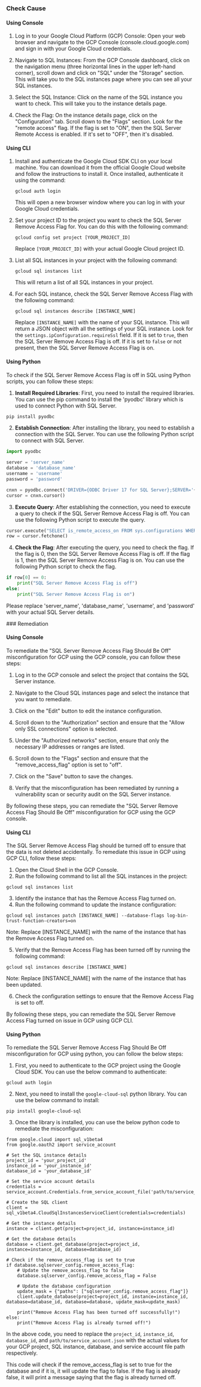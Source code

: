 

<Tabs><Tab title='Cause'>
### Check Cause

#### Using Console

1. Log in to your Google Cloud Platform (GCP) Console: Open your web browser and navigate to the GCP Console (console.cloud.google.com) and sign in with your Google Cloud credentials.

2. Navigate to SQL Instances: From the GCP Console dashboard, click on the navigation menu (three horizontal lines in the upper left-hand corner), scroll down and click on "SQL" under the "Storage" section. This will take you to the SQL instances page where you can see all your SQL instances.

3. Select the SQL Instance: Click on the name of the SQL instance you want to check. This will take you to the instance details page.

4. Check the Flag: On the instance details page, click on the "Configuration" tab. Scroll down to the "Flags" section. Look for the "remote access" flag. If the flag is set to "ON", then the SQL Server Remote Access is enabled. If it's set to "OFF", then it's disabled.

#### Using CLI

1. Install and authenticate the Google Cloud SDK CLI on your local machine. You can download it from the official Google Cloud website and follow the instructions to install it. Once installed, authenticate it using the command:
   ```
   gcloud auth login
   ```
   This will open a new browser window where you can log in with your Google Cloud credentials.

2. Set your project ID to the project you want to check the SQL Server Remove Access Flag for. You can do this with the following command:
   ```
   gcloud config set project [YOUR_PROJECT_ID]
   ```
   Replace `[YOUR_PROJECT_ID]` with your actual Google Cloud project ID.

3. List all SQL instances in your project with the following command:
   ```
   gcloud sql instances list
   ```
   This will return a list of all SQL instances in your project.

4. For each SQL instance, check the SQL Server Remove Access Flag with the following command:
   ```
   gcloud sql instances describe [INSTANCE_NAME]
   ```
   Replace `[INSTANCE_NAME]` with the name of your SQL instance. This will return a JSON object with all the settings of your SQL instance. Look for the `settings.ipConfiguration.requireSsl` field. If it is set to `true`, then the SQL Server Remove Access Flag is off. If it is set to `false` or not present, then the SQL Server Remove Access Flag is on.

#### Using Python

To check if the SQL Server Remove Access Flag is off in SQL using Python scripts, you can follow these steps:

1. **Install Required Libraries**: First, you need to install the required libraries. You can use the pip command to install the 'pyodbc' library which is used to connect Python with SQL Server.

```python
pip install pyodbc
```

2. **Establish Connection**: After installing the library, you need to establish a connection with the SQL Server. You can use the following Python script to connect with SQL Server.

```python
import pyodbc

server = 'server_name' 
database = 'database_name' 
username = 'username' 
password = 'password' 

cnxn = pyodbc.connect('DRIVER={ODBC Driver 17 for SQL Server};SERVER='+server+';DATABASE='+database+';UID='+username+';PWD='+ password)
cursor = cnxn.cursor()
```

3. **Execute Query**: After establishing the connection, you need to execute a query to check if the SQL Server Remove Access Flag is off. You can use the following Python script to execute the query.

```python
cursor.execute("SELECT is_remote_access_on FROM sys.configurations WHERE name = 'remote access'")
row = cursor.fetchone()
```

4. **Check the Flag**: After executing the query, you need to check the flag. If the flag is 0, then the SQL Server Remove Access Flag is off. If the flag is 1, then the SQL Server Remove Access Flag is on. You can use the following Python script to check the flag.

```python
if row[0] == 0:
    print("SQL Server Remove Access Flag is off")
else:
    print("SQL Server Remove Access Flag is on")
```

Please replace 'server_name', 'database_name', 'username', and 'password' with your actual SQL Server details.

</Tab>

<Tab title='Remediation'>
### Remediation

#### Using Console

To remediate the "SQL Server Remove Access Flag Should Be Off" misconfiguration for GCP using the GCP console, you can follow these steps:

1. Log in to the GCP console and select the project that contains the SQL Server instance.

2. Navigate to the Cloud SQL instances page and select the instance that you want to remediate.

3. Click on the "Edit" button to edit the instance configuration.

4. Scroll down to the "Authorization" section and ensure that the "Allow only SSL connections" option is selected.

5. Under the "Authorized networks" section, ensure that only the necessary IP addresses or ranges are listed.

6. Scroll down to the "Flags" section and ensure that the "remove_access_flag" option is set to "off".

7. Click on the "Save" button to save the changes.

8. Verify that the misconfiguration has been remediated by running a vulnerability scan or security audit on the SQL Server instance.

By following these steps, you can remediate the "SQL Server Remove Access Flag Should Be Off" misconfiguration for GCP using the GCP console.

#### Using CLI

The SQL Server Remove Access Flag should be turned off to ensure that the data is not deleted accidentally. To remediate this issue in GCP using GCP CLI, follow these steps:

1. Open the Cloud Shell in the GCP Console.
2. Run the following command to list all the SQL instances in the project:

```
gcloud sql instances list
```

3. Identify the instance that has the Remove Access Flag turned on.
4. Run the following command to update the instance configuration:

```
gcloud sql instances patch [INSTANCE_NAME] --database-flags log-bin-trust-function-creators=on
```

Note: Replace [INSTANCE_NAME] with the name of the instance that has the Remove Access Flag turned on.

5. Verify that the Remove Access Flag has been turned off by running the following command:

```
gcloud sql instances describe [INSTANCE_NAME]
```

Note: Replace [INSTANCE_NAME] with the name of the instance that has been updated.

6. Check the configuration settings to ensure that the Remove Access Flag is set to off.

By following these steps, you can remediate the SQL Server Remove Access Flag turned on issue in GCP using GCP CLI.

#### Using Python

To remediate the SQL Server Remove Access Flag Should Be Off misconfiguration for GCP using python, you can follow the below steps:

1. First, you need to authenticate to the GCP project using the Google Cloud SDK. You can use the below command to authenticate:

```
gcloud auth login
```

2. Next, you need to install the `google-cloud-sql` python library. You can use the below command to install:

```
pip install google-cloud-sql
```

3. Once the library is installed, you can use the below python code to remediate the misconfiguration:

```
from google.cloud import sql_v1beta4
from google.oauth2 import service_account

# Set the SQL instance details
project_id = 'your_project_id'
instance_id = 'your_instance_id'
database_id = 'your_database_id'

# Set the service account details
credentials = service_account.Credentials.from_service_account_file('path/to/service_account.json')

# Create the SQL client
client = sql_v1beta4.CloudSqlInstancesServiceClient(credentials=credentials)

# Get the instance details
instance = client.get(project=project_id, instance=instance_id)

# Get the database details
database = client.get_database(project=project_id, instance=instance_id, database=database_id)

# Check if the remove_access_flag is set to true
if database.sqlserver_config.remove_access_flag:
    # Update the remove_access_flag to false
    database.sqlserver_config.remove_access_flag = False
    
    # Update the database configuration
    update_mask = {"paths": ["sqlserver_config.remove_access_flag"]}
    client.update_database(project=project_id, instance=instance_id, database=database_id, database=database, update_mask=update_mask)
    
    print("Remove Access Flag has been turned off successfully!")
else:
    print("Remove Access Flag is already turned off!")
```

In the above code, you need to replace the `project_id`, `instance_id`, `database_id`, and `path/to/service_account.json` with the actual values for your GCP project, SQL instance, database, and service account file path respectively.

This code will check if the remove_access_flag is set to true for the database and if it is, it will update the flag to false. If the flag is already false, it will print a message saying that the flag is already turned off.


</Tab>
</Tabs>